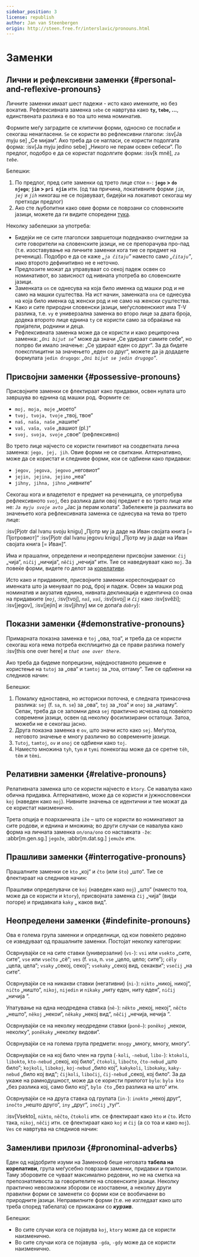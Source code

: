 ```yaml
---
sidebar_position: 3
license: republish
author: Jan van Steenbergen
origin: http://steen.free.fr/interslavic/pronouns.html
---
```



# Заменки

## Лични и рефлексивни заменки \{#personal-and-reflexive-pronouns}

Личните заменки имаат шест падежи - исто како именките, но без вокатив. Рефлексивната заменка `sebe` се навртува како **`ty`, `tebe`,  ...**, единствената разлика е во тоа што нема номинатив.

Формите меѓу заградите се клитични форми, односно се послаби и секогаш ненагласени. `Se` се користи во рефлексивни глаголи: :isv[Ja myju se] „Се мијам“. Ако треба да се нагласи, се користи подолгата форма: :isv[Ja myju jedino sebe] „Никого не перам освен себеси“. По предлог, подобро е да се користат подолгите форми: :isv[k mně], _`za tebe`_.

<PersonalAndReflexivePronouns />

Белешки:

1. По предлог, пред сите заменки од трето лице стои `n-`: **`jego` > `do njego`**; **`jim` > `pri njim`** итн. (од таа причина, локативните форми _`jim`_, _`jej`_ и _`jih`_ никогаш не се појавуваат, бидејќи на локативот секогаш му претходи предлог)
2. Ако сте љубопитни како овие форми се поврзани со словенските јазици, можете да ги видите споредени [тука][1].

Неколку забелешки за употреба:

- Бидејќи не се сите глаголски завршетоци подеднакво очигледни за сите говорители на словенските јазици, не се препорачува про-пад (т.е. изоставување на личните заменки кога тие се предмет на реченица). Подобро е да се каже _„`ja čitaju`”_ наместо само _„`čitaju`”_, иако второто дефинитивно не е неточно.
- Предлозите можат да управуваат со секој падеж освен со номинативот, во зависност од нивната употреба во словенските јазици.
- Заменката `on` се однесува на која било именка од машки род и не само на машки суштества. На ист начин, заменката `ona` се однесува на која било именка од женски род и не само на женски суштества.
- Како и сите природни словенски јазици, меѓусловенскиот има T-V разлика, т.е. `vy` е универзална заменка во второ лице за двата броја, додека второто лице еднина `ty` се користи само за обраќање на пријатели, роднини и деца.
- Рефлексивната заменка може да се користи и како реципрочна заменка: _„`Oni bijut se`“_ може да значи „Се удираат самите себе“, но попрво би имало значење: „Се удираат еден со друг“. За да бидете поексплицитни за значењето „еден со друг“, можете да ја додадете формулата `jedin drugogo`: _„`Oni bijut se jedin drugogo`“_.

## Присвојни заменки \{#possessive-pronouns}

Присвојните заменки се флектираат како придавки, освен нулата што завршува во еднина од машки род. Формите се:

- `moj, moja, moje` „моето“
- `tvoj, tvoja, tvoje` „твој, твое“
- `naš, naša, naše` „нашите“
- `vaš, vaša, vaše` „вашиот (pl.)“
- `svoj, svoja, svoje` „свое“ (рефлексивно)

Во трето лице најчесто се користи генитивот на соодветната лична заменка: `jego, jej, jih`. Овие форми не се свиткани. Алтернативно, може да се користат и следниве форми, кои се одбиени како придавки:

- `jegov, jegova, jegovo` „неговиот“
- `jejin, jejina, jejino` „неа“
- `jihny, jihna, jihno` „нивните“

Секогаш кога и владетелот е предмет на реченицата, се употребува рефлексивното `svoj`, без разлика дали овој предмет е во трето лице или не: _`Ja myju svoje avto`_ „Јас ја перам колата“. Забележете ја разликата во значењето кога рефлексивната заменка се однесува на тема во трето лице:

:isv[Pjotr dal Ivanu svoju knigu] „Пјотр му ја даде на Иван својата книга \[= Пјотровиот]“
:isv[Pjotr dal Ivanu jegovu knigu] „Пјотр му ја даде на Иван својата книга \[= Иван]“.

Има и прашални, определени и неопределени присвојни заменки: `čij` „чија“, `ničij` „ничија“, `něčij` „нечија“ итн. Тие се наведнуваат како `moj`. За повеќе форми, видете го делот за [корелативи][2].

Исто како и придавките, присвојните заменки кореспондираат со именката што ја менуваат по род, број и падеж. Освен за машки род номинатив и акузатив еднина, нивната деклинација е идентична со онаа на придавките (_`moj`_, :isv[tvoj], _`naš`_, _`vaš`_, :isv[svoj] и _`čij`_ како :isv[svěži]; :isv[jegov], :isv[jejin]  и :isv[jihny] ми се допаѓа _`dobry`_):

<MojPronouns />

## Показни заменки \{#demonstrative-pronouns}

Примарната показна заменка е `toj` „ова, тоа“, и треба да се користи секогаш кога нема потреба експлицитно да се прави разлика помеѓу :isv[this one over here] и _`that one over there`_.

Ако треба да бидеме попрецизни, наједноставното решение е користење на `tutoj` за „ова“ и `tamtoj` за „тоа, оттаму“. Тие се одбиени на следниов начин:

<TojPronouns />

Белешки:

1. Помалку едноставна, но историски поточна, е следната тринасочна разлика: `sej` (f. `sa`, n. `se`) за „ова“, `toj` за „тоа“ и `onoj` за „натаму“. Сепак, треба да се запомни дека `sej` практично исчезна од повеќето современи јазици, освен од неколку фосилизирани остатоци. Затоа, можеби не е секогаш јасно.
2. Друга показна заменка е `ov`, што значи исто како `sej`. Меѓутоа, неговото значење е многу различно во современите јазици.
3. `Tutoj`, `tamtoj`, `ov`  и `onoj` се одбиени како `toj`.
4. Наместо множина `tyh`, `tym`  и `tymi` понекогаш може да се сретне `těh`, `těm`  и `těmi`.

## Релативни заменки \{#relative-pronouns}

Релативната заменка што се користи најчесто е `ktory`. Се навалува како обична придавка. Алтернативно, може да се користи и јужнословенски `koj` (наведен како `moj`). Нивните значења се идентични и тие можат да се користат наизменично.

Трета опција е поархаичната `iže` – што се користи во номинативот за сите родови, и еднина и множина; во други случаи се навалува како форма на личната заменка `on/ona/ono` со наставката `-že`: :abbr[m.gen.sg.] `jegože`, :abbr[m.dat.sg.] `jemuže`  итн.

## Прашливи заменки \{#interrogative-pronouns}

Прашалните заменки се `kto` „кој“ и `čto` (или `što`) „што“. Тие се флектираат на следниов начин:

<KtoPronouns />

Прашливи определувачи се `koj` (наведен како `moj`) „што“ (наместо тоа, може да се користи и `ktory`), присвојната заменка `čij` „чија“ (види погоре) и придавката `kaky` „ каков вид“.

## Неопределени заменки \{#indefinite-pronouns}

Ова е голема група заменки и определници, од кои повеќето редовно се изведуваат од прашалните заменки. Постојат неколку категории:

Осврнувајќи се на сите ставки (универзални) (`vs-`): `vsi` или `vsekto` „сите, сите“, `vse` или `vsečto` „сè“; `ves` (f. `vsa`, n. `vse` „цело, цело; сите“); `cěly` „цела, цела“; `vsaky` „секој, секој“; `vsekaky` „секој вид, секакви“; `vsečij` „на сите“.

Осврнувајќи се на никакви ставки (негативни) (`ni-`): `nikto` „никој, никој“, `ničto` „ништо“, `nikoj`, `nijedin`  и `nikaky` „ниту еден, ниту еден“, `ničij` „ничија “.

Упатување на една неодредена ставка (`ně-`): `někto` „некој, некој“, `něčto` „нешто“, `někoj` „некои“, `někaky` „некој вид“, `něčij` „нечија, нечија “.

Осврнувајќи се на неколку неодредени ставки (`poně–`): `poněkoj` „некои, неколку“, `poněkaky` „неколку видови“.

Осврнувајќи се на голема група предмети: `mnogy` „многу, многу, многу“.

Осврнувајќи се на кој било член на група (`-koli`, `-nebud`, `libo-`): `ktokoli`, `libokto`, `kto-nebud`  „секој, кој било“, `čtokoli`, `libočto`, `čto-nebud`  „што било“; `kojkoli`, `libokoj`, `koj-nebud`  „било кој“, `kakykoli`, `libokaky`, `kaky-nebud`  „било кој вид“; `čijkoli`, `libočij`, `čij-nebud`  „секој, кој било“. За да укаже на рамнодушност, може да се користи прилогот `bylo`: `bylo kto` „без разлика кој, само било кој“, `bylo čto` „без разлика на што“ итн.

Осврнувајќи се на друга ставка од групата (`in-`): `inokto` „некој друг“, `inočto` „нешто друго“, `iny` „друг“, `inočij` „туѓ“.

:isv[Vsekto], `nikto`, `něčto`, `čtokoli`  итн. се флектираат како `kto` и `čto`. Исто така, `nikoj`, `něčij`  итн. се флектираат како `koj` и `čij` (а со тоа и како `moj`). `Ves` се навртува на следниов начин:

<VesIsInflected />

## Заменливи прилози \{#pronominal-adverbs}

Еден од најдобрите изуми на Заменхоф беше неговата **табела на корелативи**, група меѓусебно поврзани заменки, придавки и прилози. Таму зборовите се чуваат максимално редовни, но не на сметка на препознатливоста за говорителите на словенските јазици. Неколку практично невозможни зборови се изоставени, а неколку други правилни форми се заменети со форми кои се вообичаени во природните јазици. Неправилните форми (т.е. не изгледаат како што треба според табелата) се прикажани со _**курзив**_.

<PronominalAdverbs />

Белешки:

- Во сите случаи кога се појавува `koj`, `ktory` може да се користи наизменично.
- Во сите случаи кога се појавува `-gda`, `-gdy` може да се користи наизменично.

[1]: http://steen.free.fr/interslavic/slavic_pronouns.html

[2]: \#pronominal_adverbs


